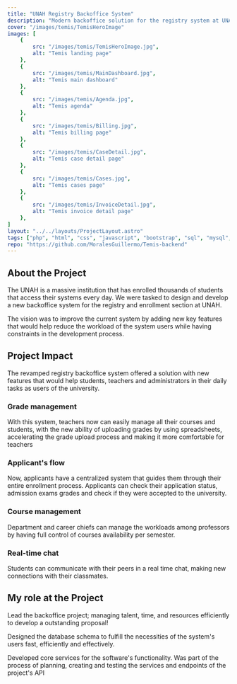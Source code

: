 ```yaml
---
title: "UNAH Registry Backoffice System"
description: "Modern backoffice solution for the registry system at UNAH. Students, teachers, and administrators are now able to have a fast, clean and effective solution that covers their needs (From enrolling in classes, manage course's grades, manage system access and more). Discover about this project and its impact!"
cover: "/images/temis/TemisHeroImage"
images: [
    {
        src: "/images/temis/TemisHeroImage.jpg",
        alt: "Temis landing page"
    },
    {
        src: "/images/temis/MainDashboard.jpg",
        alt: "Temis main dashboard"
    },
    {
        src: "/images/temis/Agenda.jpg",
        alt: "Temis agenda"
    },
    {
        src: "/images/temis/Billing.jpg",
        alt: "Temis billing page"
    },
    {
        src: "/images/temis/CaseDetail.jpg",
        alt: "Temis case detail page"
    },
    {
        src: "/images/temis/Cases.jpg",
        alt: "Temis cases page"
    },
    {
        src: "/images/temis/InvoiceDetail.jpg",
        alt: "Temis invoice detail page"
    },
]
layout: "../../layouts/ProjectLayout.astro" 
tags: ["php", "html", "css", "javascript", "bootstrap", "sql", "mysql", "aws", "aws ec2", "git", "github", "ci/cd"]
repo: "https://github.com/MoralesGuillermo/Temis-backend"
---
```



## About the Project

The UNAH is a massive institution that has enrolled thousands of students that access their systems every day. We were tasked to design and develop a new backoffice system for the registry and enrollment section at UNAH.

The vision was to improve the current system by adding new key features that would help reduce the workload of the system users while having constraints in the development process.

## Project Impact
The revamped registry backoffice system offered a solution with new features that would help students, teachers and administrators in their daily tasks as users of the university.

### Grade management
With this system, teachers now can easily manage all their courses and students, with the new ability of uploading grades by using spreadsheets, accelerating the grade upload process and making it more comfortable for teachers 

### Applicant's flow
Now, applicants have a centralized system that guides them through their entire enrollment process. Applicants can check their application status, admission exams grades and check if they were accepted to the university.

### Course management
Department and career chiefs can manage the workloads among professors by having full control of courses availability per semester.

### Real-time chat
Students can communicate with their peers in a real time chat, making new connections with their classmates.


## My role at the Project
<span class="text-primary font-semibold">Lead</span> the backoffice project; managing talent, time, and resources efficiently to develop a outstanding proposal!

<span class="text-primary font-semibold">Designed</span> the database schema to fulfill the necessities of the system's users fast, efficiently and effectively.

<span class="text-primary font-semibold">Developed</span> core services for the software's functionality. Was part of the process of planning, creating and testing the services and endpoints of the project's API
